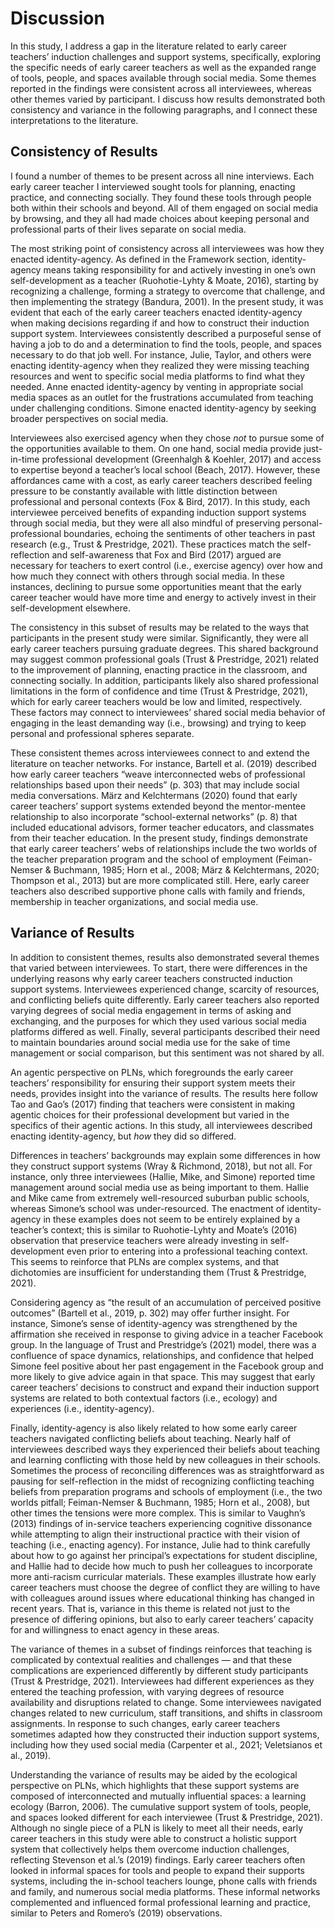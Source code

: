 # Discussion

In this study, I address a gap in the literature related to early career teachers’ induction challenges and support systems, specifically, exploring the specific needs of early career teachers as well as the expanded range of tools, people, and spaces available through social media. Some themes reported in the findings were consistent across all interviewees, whereas other themes varied by participant. I discuss how results demonstrated both consistency and variance in the following paragraphs, and I connect these interpretations to the literature.

## Consistency of Results

I found a number of themes to be present across all nine interviews. Each early career teacher I interviewed sought tools for planning, enacting practice, and connecting socially. They found these tools through people both within their schools and beyond. All of them engaged on social media by browsing, and they all had made choices about keeping personal and professional parts of their lives separate on social media.

The most striking point of consistency across all interviewees was how they enacted identity-agency. As defined in the Framework section, identity-agency means taking responsibility for and actively investing in one’s own self-development as a teacher (Ruohotie-Lyhty & Moate, 2016), starting by recognizing a challenge, forming a strategy to overcome that challenge, and then implementing the strategy (Bandura, 2001). In the present study, it was evident that each of the early career teachers enacted identity-agency when making decisions regarding if and how to construct their induction support system. Interviewees consistently described a purposeful sense of having a job to do and a determination to find the tools, people, and spaces necessary to do that job well. For instance, Julie, Taylor, and others were enacting identity-agency when they realized they were missing teaching resources and went to specific social media platforms to find what they needed. Anne enacted identity-agency by venting in appropriate social media spaces as an outlet for the frustrations accumulated from teaching under challenging conditions. Simone enacted identity-agency by seeking broader perspectives on social media.

Interviewees also exercised agency when they chose *not* to pursue some of the opportunities available to them. On one hand, social media provide just-in-time professional development (Greenhalgh & Koehler, 2017) and access to expertise beyond a teacher’s local school (Beach, 2017). However, these affordances came with a cost, as early career teachers described feeling pressure to be constantly available with little distinction between professional and personal contexts (Fox & Bird, 2017). In this study, each interviewee perceived benefits of expanding induction support systems through social media, but they were all also mindful of preserving personal-professional boundaries, echoing the sentiments of other teachers in past research (e.g., Trust & Prestridge, 2021). These practices match the self-reflection and self-awareness that Fox and Bird (2017) argued are necessary for teachers to exert control (i.e., exercise agency) over how and how much they connect with others through social media. In these instances, declining to pursue some opportunities meant that the early career teacher would have more time and energy to actively invest in their self-development elsewhere.

The consistency in this subset of results may be related to the ways that participants in the present study were similar. Significantly, they were all early career teachers pursuing graduate degrees. This shared background may suggest common professional goals (Trust & Prestridge, 2021) related to the improvement of planning, enacting practice in the classroom, and connecting socially. In addition, participants likely also shared professional limitations in the form of confidence and time (Trust & Prestridge, 2021), which for early career teachers would be low and limited, respectively. These factors may connect to interviewees’ shared social media behavior of engaging in the least demanding way (i.e., browsing) and trying to keep personal and professional spheres separate.

These consistent themes across interviewees connect to and extend the literature on teacher networks. For instance, Bartell et al. (2019) described how early career teachers “weave interconnected webs of professional relationships based upon their needs” (p. 303) that may include social media conversations. März and Kelchtermans (2020) found that early career teachers’ support systems extended beyond the mentor-mentee relationship to also incorporate “school-external networks” (p. 8) that included educational advisors, former teacher educators, and classmates from their teacher education. In the present study, findings demonstrate that early career teachers’ webs of relationships include the two worlds of the teacher preparation program and the school of employment (Feiman-Nemser & Buchmann, 1985; Horn et al., 2008; März & Kelchtermans, 2020; Thompson et al., 2013) but are more complicated still. Here, early career teachers also described supportive phone calls with family and friends, membership in teacher organizations, and social media use.

## Variance of Results

In addition to consistent themes, results also demonstrated several themes that varied between interviewees. To start, there were differences in the underlying reasons why early career teachers constructed induction support systems. Interviewees experienced change, scarcity of resources, and conflicting beliefs quite differently. Early career teachers also reported varying degrees of social media engagement in terms of asking and exchanging, and the purposes for which they used various social media platforms differed as well. Finally, several participants described their need to maintain boundaries around social media use for the sake of time management or social comparison, but this sentiment was not shared by all.

An agentic perspective on PLNs, which foregrounds the early career teachers’ responsibility for ensuring their support system meets their needs, provides insight into the variance of results. The results here follow Tao and Gao’s (2017) finding that teachers were consistent in making agentic choices for their professional development but varied in the specifics of their agentic actions. In this study, all interviewees described enacting identity-agency, but *how* they did so differed.

Differences in teachers’ backgrounds may explain some differences in how they construct support systems (Wray & Richmond, 2018), but not all. For instance, only three interviewees (Hallie, Mike, and Simone) reported time management around social media use as being important to them. Hallie and Mike came from extremely well-resourced suburban public schools, whereas Simone’s school was under-resourced. The enactment of identity-agency in these examples does not seem to be entirely explained by a teacher’s context; this is similar to Ruohotie-Lyhty and Moate’s (2016) observation that preservice teachers were already investing in self-development even prior to entering into a professional teaching context. This seems to reinforce that PLNs are complex systems, and that dichotomies are insufficient for understanding them (Trust & Prestridge, 2021).

Considering agency as “the result of an accumulation of perceived positive outcomes” (Bartell et al., 2019, p. 302) may offer further insight. For instance, Simone’s sense of identity-agency was strengthened by the affirmation she received in response to giving advice in a teacher Facebook group. In the language of Trust and Prestridge’s (2021) model, there was a confluence of space dynamics, relationships, and confidence that helped Simone feel positive about her past engagement in the Facebook group and more likely to give advice again in that space. This may suggest that early career teachers’ decisions to construct and expand their induction support systems are related to both contextual factors (i.e., ecology) and experiences (i.e., identity-agency).

Finally, identity-agency is also likely related to how some early career teachers navigated conflicting beliefs about teaching. Nearly half of interviewees described ways they experienced their beliefs about teaching and learning conflicting with those held by new colleagues in their schools. Sometimes the process of reconciling differences was as straightforward as pausing for self-reflection in the midst of recognizing conflicting teaching beliefs from preparation programs and schools of employment (i.e., the two worlds pitfall; Feiman-Nemser & Buchmann, 1985; Horn et al., 2008), but other times the tensions were more complex. This is similar to Vaughn’s (2013) findings of in-service teachers experiencing cognitive dissonance while attempting to align their instructional practice with their vision of teaching (i.e., enacting agency). For instance, Julie had to think carefully about how to go against her principal’s expectations for student discipline, and Hallie had to decide how much to push her colleagues to incorporate more anti-racism curricular materials. These examples illustrate how early career teachers must choose the degree of conflict they are willing to have with colleagues around issues where educational thinking has changed in recent years. That is, variance in this theme is related not just to the presence of differing opinions, but also to early career teachers’ capacity for and willingness to enact agency in these areas.

The variance of themes in a subset of findings reinforces that teaching is complicated by contextual realities and challenges &mdash; and that these complications are experienced differently by different study participants (Trust & Prestridge, 2021). Interviewees had different experiences as they entered the teaching profession, with varying degrees of resource availability and disruptions related to change. Some interviewees navigated changes related to new curriculum, staff transitions, and shifts in classroom assignments. In response to such changes, early career teachers sometimes adapted how they constructed their induction support systems, including how they used social media (Carpenter et al., 2021; Veletsianos et al., 2019).

Understanding the variance of results may be aided by the ecological perspective on PLNs, which highlights that these support systems are composed of interconnected and mutually influential spaces: a learning ecology (Barron, 2006). The cumulative support system of tools, people, and spaces looked different for each interviewee (Trust & Prestridge, 2021). Although no single piece of a PLN is likely to meet all their needs, early career teachers in this study were able to construct a holistic support system that collectively helps them overcome induction challenges, reflecting Stevenson et al.’s (2019) findings. Early career teachers often looked in informal spaces for tools and people to expand their supports systems, including the in-school teachers lounge, phone calls with friends and family, and numerous social media platforms. These informal networks complemented and influenced formal professional learning and practice, similar to Peters and Romero’s (2019) observations.
